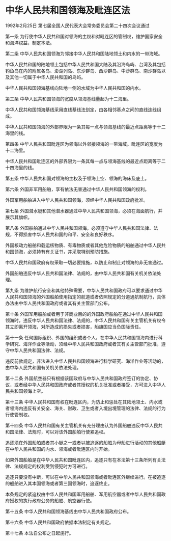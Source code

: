 # 中华人民共和国领海及毗连区法

1992年2月25日 第七届全国人民代表大会常务委员会第二十四次会议通过

  

第一条 为行使中华人民共和国对领海的主权和对毗连区的管制权，维护国家安全和海洋权益，制定本法。

第二条 中华人民共和国领海为邻接中华人民共和国陆地领土和内水的一带海域。

中华人民共和国的陆地领土包括中华人民共和国大陆及其沿海岛屿、台湾及其包括钓鱼岛在内的附属各岛、澎湖列岛、东沙群岛、西沙群岛、中沙群岛、南沙群岛以及其他一切属于中华人民共和国的岛屿。

中华人民共和国领海基线向陆地一侧的水域为中华人民共和国的内水。

第三条 中华人民共和国领海的宽度从领海基线量起为十二海里。

中华人民共和国领海基线采用直线基线法划定，由各相邻基点之间的直线连线组成。

中华人民共和国领海的外部界限为一条其每一点与领海基线的最近点距离等于十二海里的线。

第四条 中华人民共和国毗连区为领海以外邻接领海的一带海域。毗连区的宽度为十二海里。

中华人民共和国毗连区的外部界限为一条其每一点与领海基线的最近点距离等于二十四海里的线。

第五条 中华人民共和国对领海的主权及于领海上空、领海的海床及底土。

第六条 外国非军用船舶，享有依法无害通过中华人民共和国领海的权利。

外国军用船舶进入中华人民共和国领海，须经中华人民共和国政府批准。

第七条 外国潜水艇和其他潜水器通过中华人民共和国领海，必须在海面航行，并展示其旗帜。

第八条 外国船舶通过中华人民共和国领海，必须遵守中华人民共和国法律、法规，不得损害中华人民共和国的和平、安全和良好秩序。

外国核动力船舶和载运核物质、有毒物质或者其他危险物质的船舶通过中华人民共和国领海，必须持有有关证书，并采取特别预防措施。

中华人民共和国政府有权采取一切必要措施，以防止和制止对领海的非无害通过。

外国船舶违反中华人民共和国法律、法规的，由中华人民共和国有关机关依法处理。

第九条 为维护航行安全和其他特殊需要，中华人民共和国政府可以要求通过中华人民共和国领海的外国船舶使用指定的航道或者依照规定的分道通航制航行，具体办法由中华人民共和国政府或者其有关主管部门公布。

第十条 外国军用船舶或者用于非商业目的的外国政府船舶在通过中华人民共和国领海时，违反中华人民共和国法律、法规的，中华人民共和国有关主管机关有权令其立即离开领海，对所造成的损失或者损害，船旗国应当负国际责任。

第十一条 任何国际组织、外国的组织或者个人，在中华人民共和国领海内进行科学研究、海洋作业等活动，须经中华人民共和国政府或者其有关主管部门批准，遵守中华人民共和国法律、法规。

违反前款规定，非法进入中华人民共和国领海进行科学研究、海洋作业等活动的，由中华人民共和国有关机关依法处理。

第十二条 外国航空器只有根据该国政府与中华人民共和国政府签订的协定、协议，或者经中华人民共和国政府或者其授权的机关批准或者接受，方可进入中华人民共和国领海上空。

第十三条 中华人民共和国有权在毗连区内，为防止和惩处在其陆地领土、内水或者领海内违反有关安全、海关、财政、卫生或者入境出境管理的法律、法规的行为行使管制权。

第十四条 中华人民共和国有关主管机关有充分理由认为外国船舶违反中华人民共和国法律、法规时，可以对该外国船舶行使紧追权。

追逐须在外国船舶或者其小艇之一或者以被追逐的船舶为母船进行活动的其他船艇在中华人民共和国的内水、领海或者毗连区内时开始。

如果外国船舶是在中华人民共和国毗连区内，追逐只有在本法第十三条所列有关法律、法规规定的权利受到侵犯时方可进行。

追逐只要没有中断，可以在中华人民共和国领海或者毗连区外继续进行。在被追逐的船舶进入其本国领海或者第三国领海时，追逐终止。

本条规定的紧追权由中华人民共和国军用船舶、军用航空器或者中华人民共和国政府授权的执行政府公务的船舶、航空器行使。

第十五条 中华人民共和国领海基线由中华人民共和国政府公布。

第十六条 中华人民共和国政府依据本法制定有关规定。

第十七条 本法自公布之日起施行。